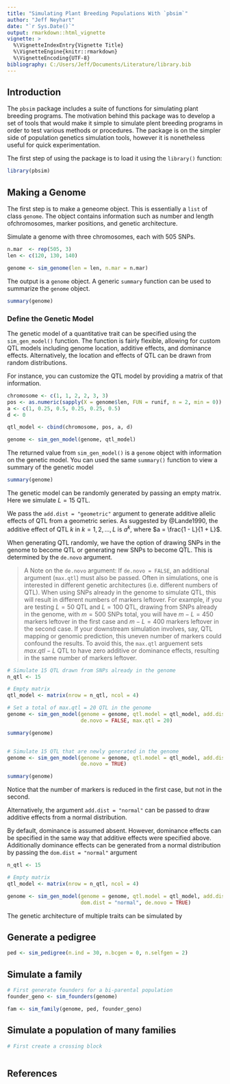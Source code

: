 ```yaml
---
title: "Simulating Plant Breeding Populations With `pbsim`"
author: "Jeff Neyhart"
date: "`r Sys.Date()`"
output: rmarkdown::html_vignette
vignette: >
  %\VignetteIndexEntry{Vignette Title}
  %\VignetteEngine{knitr::rmarkdown}
  %\VignetteEncoding{UTF-8}
bibliography: C:/Users/Jeff/Documents/Literature/library.bib
---
```



## Introduction

The `pbsim` package includes a suite of functions for simulating plant breeding programs. The motivation behind this package was to develop a set of tools that would make it simple to simulate plent breeding programs in order to test various methods or procedures. The package is on the simpler side of population genetics simulation tools, however it is nonetheless useful for quick experimentation.

The first step of using the package is to load it using the `library()` function:

```r

library(pbsim)

```


## Making a Genome

The first step is to make a geneome object. This is essentially a `list` of class `genome`. The object contains information such as number and length ofchromosomes, marker positions, and genetic architecture.

Simulate a genome with three chromosomes, each with 505 SNPs.

```r

n.mar  <- rep(505, 3)
len <- c(120, 130, 140)

genome <- sim_genome(len = len, n.mar = n.mar)

```

The output is a `genome` object. A generic `summary` function can be used to summarize the `genome` object.

```r

summary(genome)

```

### Define the Genetic Model

The genetic model of a quantitative trait can be specified using the `sim_gen_model()` function. The function is fairly flexible, allowing for custom QTL models including genome location, additive effects, and dominance effects. Alternatively, the location and effects of QTL can be drawn from random distributions.

For instance, you can customize the QTL model by providing a matrix of that information.

```r

chromosome <- c(1, 1, 2, 2, 3, 3)
pos <- as.numeric(sapply(X = genome$len, FUN = runif, n = 2, min = 0))
a <- c(1, 0.25, 0.5, 0.25, 0.25, 0.5)
d <- 0

qtl_model <- cbind(chromosome, pos, a, d)

genome <- sim_gen_model(genome, qtl_model)

```

The returned value from `sim_gen_model()` is a `genome` object with information on the genetic model. You can used the same `summary()` function to view a summary of the genetic model

```r

summary(genome)

```



The genetic model can be randomly generated by passing an empty matrix. Here we simulate $L = 15$ QTL. 

We pass the `add.dist = "geometric"` argument to generate additive allelic effects of QTL from a geometric series. As suggested by @Lande1990, the additive effect of QTL $k$ in $k = 1, 2, ..., L$ is $a^k$, where $a = \frac{1 - L}{1 + L}$.

When generating QTL randomly, we have the option of drawing SNPs in the genome to become QTL or generating new SNPs to become QTL. This is determined by the `de.novo` argument. 

> A Note on the `de.novo` argument: If `de.novo = FALSE`, an additional argument (`max.qtl`) must also be passed. Often in simulations, one is interested in different genetic architectures (i.e. different numbers of QTL). When using SNPs already in the genome to simulate QTL, this will result in different numbers of markers leftover. For example, if you are testing $L = 50$ QTL and $L = 100$ QTL, drawing from SNPs already in the genome, with $m = 500$ SNPs total, you will have $m - L = 450$ markers leftover in the first case and $m - L = 400$ markers leftover in the second case. If your downstream simulation involves, say, QTL mapping or genomic prediction, this uneven number of markers could confound the results. To avoid this, the `max.qtl` arguement sets $max.qtl - L$ QTL to have zero additive or dominance effects, resulting in the same number of markers leftover.



```r

# Simulate 15 QTL drawn from SNPs already in the genome
n_qtl <- 15

# Empty matrix
qtl_model <- matrix(nrow = n_qtl, ncol = 4)

# Set a total of max.qtl = 20 QTL in the genome
genome <- sim_gen_model(genome = genome, qtl.model = qtl_model, add.dist = "geometric",
                        de.novo = FALSE, max.qtl = 20)

summary(genome)


# Simulate 15 QTL that are newly generated in the genome
genome <- sim_gen_model(genome = genome, qtl.model = qtl_model, add.dist = "geometric",
                        de.novo = TRUE)

summary(genome)


```

Notice that the number of markers is reduced in the first case, but not in the second.



Alternatively, the argument `add.dist = "normal"` can be passed to draw additive effects from a normal distribution.

By default, dominance is assumed absent. However, dominance effects can be specified in the same way that additive effects were specified above. Additionally dominance effects can be generated from a normal distribution by passing the `dom.dist = "normal"` argument

```r

n_qtl <- 15

# Empty matrix
qtl_model <- matrix(nrow = n_qtl, ncol = 4)

genome <- sim_gen_model(genome = genome, qtl.model = qtl_model, add.dist = "geometric",
                        dom.dist = "normal", de.novo = TRUE)

```


The genetic architecture of multiple traits can be simulated by 



## Generate a pedigree

```r
ped <- sim_pedigree(n.ind = 30, n.bcgen = 0, n.selfgen = 2)

```

## Simulate a family

```r
# First generate founders for a bi-parental population
founder_geno <- sim_founders(genome)

fam <- sim_family(genome, ped, founder_geno)

```

## Simulate a population of many families

```r

# First create a crossing block



```


## References

